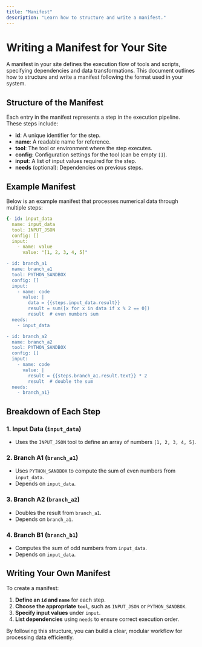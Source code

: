 ```yaml
---
title: "Manifest"
description: "Learn how to structure and write a manifest."
---
```



# Writing a Manifest for Your Site

A manifest in your site defines the execution flow of tools and scripts, specifying dependencies and data transformations. This document outlines how to structure and write a manifest following the format used in your system.

## Structure of the Manifest

Each entry in the manifest represents a step in the execution pipeline. These steps include:

- **id**: A unique identifier for the step.
- **name**: A readable name for reference.
- **tool**: The tool or environment where the step executes.
- **config**: Configuration settings for the tool (can be empty `[]`).
- **input**: A list of input values required for the step.
- **needs** (optional): Dependencies on previous steps.

## Example Manifest

Below is an example manifest that processes numerical data through multiple steps:

``` yaml
{- id: input_data
  name: input_data
  tool: INPUT_JSON
  config: []
  input:
    - name: value
      value: "[1, 2, 3, 4, 5]"

- id: branch_a1
  name: branch_a1
  tool: PYTHON_SANDBOX
  config: []
  input:
    - name: code
      value: |
        data = {{steps.input_data.result}}
        result = sum([x for x in data if x % 2 == 0])
        result  # even numbers sum
  needs:
    - input_data

- id: branch_a2
  name: branch_a2
  tool: PYTHON_SANDBOX
  config: []
  input:
    - name: code
      value: |
        result = {{steps.branch_a1.result.text}} * 2
        result  # double the sum
  needs:
    - branch_a1}
```

## Breakdown of Each Step

### 1. **Input Data (`input_data`)**
   - Uses the `INPUT_JSON` tool to define an array of numbers `[1, 2, 3, 4, 5]`.

### 2. **Branch A1 (`branch_a1`)**
   - Uses `PYTHON_SANDBOX` to compute the sum of even numbers from `input_data`.
   - Depends on `input_data`.

### 3. **Branch A2 (`branch_a2`)**
   - Doubles the result from `branch_a1`.
   - Depends on `branch_a1`.

### 4. **Branch B1 (`branch_b1`)**
   - Computes the sum of odd numbers from `input_data`.
   - Depends on `input_data`.

## Writing Your Own Manifest

To create a manifest:
1. **Define an `id` and `name`** for each step.
2. **Choose the appropriate `tool`**, such as `INPUT_JSON` or `PYTHON_SANDBOX`.
3. **Specify input values** under `input`.
4. **List dependencies** using `needs` to ensure correct execution order.

By following this structure, you can build a clear, modular workflow for processing data efficiently.
